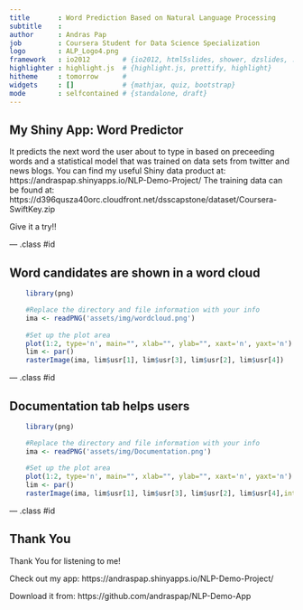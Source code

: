 ```yaml
---
title       : Word Prediction Based on Natural Language Processing
subtitle    : 
author      : Andras Pap 
job         : Coursera Student for Data Science Specialization
logo        : ALP_Logo4.png
framework   : io2012        # {io2012, html5slides, shower, dzslides, ...}
highlighter : highlight.js  # {highlight.js, prettify, highlight}
hitheme     : tomorrow      # 
widgets     : []            # {mathjax, quiz, bootstrap}
mode        : selfcontained # {standalone, draft}
---
```


## My Shiny App: Word Predictor

It predicts the next word the user about to type in based on preceeding words and a statistical model that was trained on data sets from twitter and news blogs.
You can find my useful Shiny data product at: https://andraspap.shinyapps.io/NLP-Demo-Project/ 
The training data can be found at: https://d396qusza40orc.cloudfront.net/dsscapstone/dataset/Coursera-SwiftKey.zip

Give it a try!!

--- .class #id 

## Word candidates are shown in a word cloud

```r
	library(png)

	#Replace the directory and file information with your info
	ima <- readPNG('assets/img/wordcloud.png')
	
	#Set up the plot area
	plot(1:2, type='n', main="", xlab="", ylab="", xaxt='n', yaxt='n')
	lim <- par()
	rasterImage(ima, lim$usr[1], lim$usr[3], lim$usr[2], lim$usr[4])
```

--- .class #id 

## Documentation tab helps users
```r
	library(png)

	#Replace the directory and file information with your info
	ima <- readPNG('assets/img/Documentation.png')
	
	#Set up the plot area
	plot(1:2, type='n', main="", xlab="", ylab="", xaxt='n', yaxt='n')
	lim <- par()
	rasterImage(ima, lim$usr[1], lim$usr[3], lim$usr[2], lim$usr[4],interpolate=FALSE)
```

--- .class #id 

## Thank You


Thank You for listening to me!

Check out my app: https://andraspap.shinyapps.io/NLP-Demo-Project/

Download it from: https://github.com/andraspap/NLP-Demo-App



